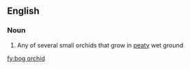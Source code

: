 ==English==

===Noun===
{{en-noun|sg=[[bog]] [[orchid]]}}

# Any of several small orchids that grow in [[peaty]] wet ground

[[fy:bog orchid]]